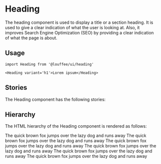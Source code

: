 


<Meta 
  title="Components/Heading" 
  argTypes={Stories.default.argTypes} 
  args={Stories.default.args} 
  parameters={Stories.default.parameters} />

<GitHubRepoPath path="packages/ui/src/components/heading/heading.tsx" />

# Heading

The heading component is used to display a title or a section heading. It is 
used to give a clear indication of what the user is looking at. Also, it 
improves Search Engine Optimization (SEO) by providing a clear indication of 
what the page is about.

## Usage

```tsx
import Heading from '@louffee/ui/heading'

<Heading variant='h1'>Lorem ipsum</Heading>
```

## Stories

The Heading component has the following stories:

<Story of={Stories.Overview} />

## Hierarchy

The HTML hierarchy of the Heading component is rendered as follows:

<Canvas>
  <div className='flex flex-col gap-4 max-w-72 lg:max-w-screen-md mx-auto'>
    <Heading variant="h1">The quick brown fox jumps over the lazy dog and runs away</Heading>
    <Heading variant="h2">The quick brown fox jumps over the lazy dog and runs away</Heading>
    <Heading variant="h3">The quick brown fox jumps over the lazy dog and runs away</Heading>
    <Heading variant="h4">The quick brown fox jumps over the lazy dog and runs away</Heading>
    <Heading variant="h5">The quick brown fox jumps over the lazy dog and runs away</Heading>
    <Heading variant="h6">The quick brown fox jumps over the lazy dog and runs away</Heading>
  </div>
</Canvas>
